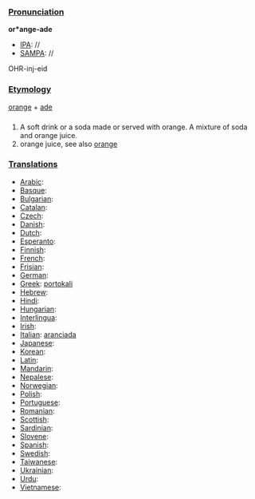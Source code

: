 ===[[Pronunciation]]===

'''or*ange-ade'''
*[[IPA]]: //
*[[SAMPA]]: //
OHR-inj-eid
===[[Etymology]]===

[[orange]] + [[ade]]
===[[]]===

#A soft drink or a soda made or served with orange.  A mixture of soda and orange juice.
#orange juice, see also [[orange]]
===[[Translations]]===
*[[Arabic]]:
*[[Basque]]:
*[[Bulgarian]]:
*[[Catalan]]:
*[[Czech]]:
*[[Danish]]:
*[[Dutch]]:
*[[Esperanto]]:
*[[Finnish]]:
*[[French]]:
*[[Frisian]]:
*[[German]]: 
*[[Greek]]: [[portokali]]
*[[Hebrew]]:
*[[Hindi]]:
*[[Hungarian]]:
*[[Interlingua]]:
*[[Irish]]:
*[[Italian]]: [[aranciada]]
*[[Japanese]]:
*[[Korean]]:
*[[Latin]]:
*[[Mandarin]]:
*[[Nepalese]]:
*[[Norwegian]]:
*[[Polish]]:
*[[Portuguese]]:
*[[Romanian]]:
*[[Scottish]]:
*[[Sardinian]]:
*[[Slovene]]:
*[[Spanish]]:
*[[Swedish]]:
*[[Taiwanese]]:
*[[Ukrainian]]:
*[[Urdu]]:
*[[Vietnamese]]: